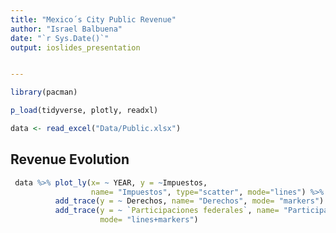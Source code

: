 ```yaml
---
title: "Mexico´s City Public Revenue"
author: "Israel Balbuena"
date: "`r Sys.Date()`"
output: ioslides_presentation


---
```


```r

library(pacman)

p_load(tidyverse, plotly, readxl)

data <- read_excel("Data/Public.xlsx")

```




## Revenue Evolution

```r

 data %>% plot_ly(x= ~ YEAR, y = ~Impuestos, 
                  name= "Impuestos", type="scatter", mode="lines") %>%      
          add_trace(y = ~ Derechos, name= "Derechos", mode= "markers") %>%
          add_trace(y = ~ `Participaciones federales`, name= "Participaciones",
                    mode= "lines+markers") 
          
          




```





